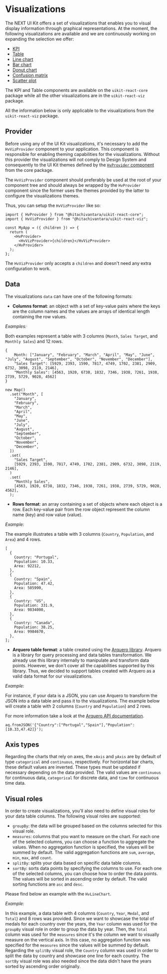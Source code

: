 

<Meta of={VisualizationsStories} />

# Visualizations <a id="visualizations" />

The NEXT UI Kit offers a set of visualizations that enables you to visual display information through graphical representations.
At the moment, the following visualizations are available and we are continuously working on expanding the selection we offer:

- [KPI](./?path=/docs/visualizations-kpi--docs)
- [Table](./?path=/docs/visualizations-table--docs)
- [Line chart](./?path=/docs/visualizations-line-chart--docs)
- [Bar chart](./?path=/docs/visualizations-bar-chart--docs)
- [Donut chart](./?path=/docs/visualizations-donut-chart--docs)
- [Confusion matrix](./?path=/docs/visualizations-confusion-matrix--docs)
- [Scatter plot](./?path=/docs/visualizations-scatter-plot--docs)

The KPI and Table components are available on the `uikit-react-core` package while all the other visualizations are in the `uikit-react-viz` package.

All the information below is only applicable to the visualizations from the `uikit-react-viz` package.

## Provider

Before using any of the UI Kit visualizations, it's necessary to add the `HvVizProvider` component to your application.
This component is responsible for enabling theming capabilities for the visualizations. Without this provider the visualizations will not comply to Design System
and consequently to the UI Kit themes defined by the [`HvProvider` component](./?path=/docs/guides-provider--docs) from the core package.

The `HvVizProvider` component should preferably be used at the root of your component tree and should always be wrapped by the `HvProvider` component
since the former uses the themes provided by the latter to configure the visualizations themes.

Thus, you can setup the `HvVizProvider` like so:

```tsx
import { HvProvider } from "@hitachivantara/uikit-react-core";
import { HvVizProvider } from "@hitachivantara/uikit-react-viz";

const MyApp = ({ children }) => {
  return (
    <HvProvider>
      <HvVizProvider>{children}</HvVizProvider>
    </HvProvider>
  );
};
```

The `HvVizProvider` only accepts a `children` and doesn't need any extra configuration to work.

## Data

The visualizations `data` can have one of the following formats:

- **Columns format**: an object with a set of key-value pairs where the keys are the column names and the values are arrays of identical length containing the row values.

_Examples:_

Both examples represent a table with 3 columns (`Month`, `Sales Target`, and `Monthly Sales`) and 12 rows.

```tsx
{
    Month: ["January", "February", "March", "April", "May", "June", "July", "August", "September", "October", "November", "December"],
    "Sales Target": [5929, 2393, 1590, 7817, 4749, 1702, 2381, 2909, 6732, 3098, 2119, 2146],
    "Monthly Sales": [4563, 1920, 6738, 1832, 7346, 1938, 7261, 1938, 2739, 5729, 9028, 4562]
}
```

```tsx
new Map()
  .set("Month", [
    "January",
    "February",
    "March",
    "April",
    "May",
    "June",
    "July",
    "August",
    "September",
    "October",
    "November",
    "December",
  ])
  .set(
    "Sales Target",
    [5929, 2393, 1590, 7817, 4749, 1702, 2381, 2909, 6732, 3098, 2119, 2146],
  )
  .set(
    "Monthly Sales",
    [4563, 1920, 6738, 1832, 7346, 1938, 7261, 1938, 2739, 5729, 9028, 4562],
  );
```

- **Rows format**: an array containing a set of objects where each object is a row. Each key-value pair from the row object represent
  the column name (key) and row value (value).

_Example:_

The example illustrates a table with 3 columns (`Country`, `Population`, and `Area`) and 4 rows.

```tsx
[
  {
    Country: "Portugal",
    Population: 10.33,
    Area: 92212,
  },
  {
    Country: "Spain",
    Population: 47.42,
    Area: 505990,
  },
  {
    Country: "US",
    Population: 331.9,
    Area: 9834000,
  },
  {
    Country: "Canada",
    Population: 38.25,
    Area: 9984670,
  },
];
```

- **Arquero table format**: a table created using the [Arquero library](https://uwdata.github.io/arquero/). Arquero is a library for query processing and data tables
  transformation. We already use this library internally to manipulate and transform data points. However, we don't cover all the capabilities supported by this library.
  Thus, we decided to support tables created with Arquero as a valid data format for our visualizations.

_Example:_

For instance, if your data is a JSON, you can use Arquero to transform the JSON into a data table and pass it to the visualizations. The example below will create a
table with 2 columns (`Country` and `Population`) and 2 rows.

For more information take a look at the [Arquero API documentation](https://uwdata.github.io/arquero/api/).

```tsx
aq.fromJSON('{"Country":["Portugal","Spain"],"Population":[10.33,47.42]}');
```

## Axis types

Regarding the charts that rely on axes, the `xAxis` and `yAxis` are by default of type `categorical` and `continuous`, respectively.
For horizontal bar charts, these default values are inverted.
These types must be updated if necessary depending on the data provided. The valid values are `continuous` for continuous data, `categorical`
for discrete data, and `time` for continuous time data.

## Visual roles

In order to create visualizations, you'll also need to define visual roles for your data table columns. The following visual roles are supported:

- `groupBy`: the data will be grouped based on the columns selected for this visual role.
- `measures`: columns that you want to measure on the chart. For each one of the selected columns, you can
  choose a function to aggregate the values. When no aggregation function is specified, the values will be summed by default.
  The valid aggregation functions are `sum`, `average`, `min`, `max`, and `count`.
- `splitBy`: splits your data based on specific data table columns.
- `sortBy`: sorts data points by specifying the columns to use. For each one of the selected columns, you can
  choose how to order the data points. The values will be sorted in ascending order by default.
  The valid sorting functions are `asc` and `desc`.

Please find below an example with the `HvLineChart`.

_Example:_

In this example, a data table with 4 columns (`Country`, `Year`, `Medal`, and `Total`) and 8 rows
was provided. Since we want to showcase the total of medals for each country over the years, the `Year` column was used for the `groupBy` visual role in order to group
the data by year. Then, the `Total` column was used for the `measures` since it's the column we want to visually measure on the vertical axis.
In this case, no aggregation function was specified for the `measures` since the values will be summed by default. Regarding the `splitBy` visual role,
the `Country` column was used in order to split the data by country and showcase one line for each country. The `sortBy` visual role was also needed since the data
didn't have the years sorted by ascending order originally.

<Canvas of={VisualizationsStories.Chart} />
